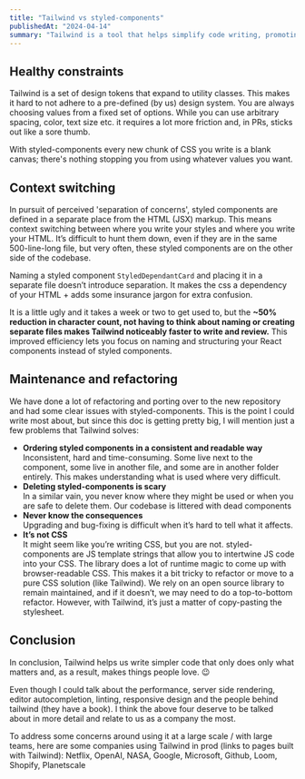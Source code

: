 ```yaml
---
title: "Tailwind vs styled-components"
publishedAt: "2024-04-14"
summary: "Tailwind is a tool that helps simplify code writing, promoting consistency, ease of maintenance, and improved efficiency in creating beautiful and user-friendly designs."
---
```


## Healthy constraints

Tailwind is a set of design tokens that expand to utility classes. This makes it hard to not adhere to a pre-defined (by us) design system. You are always choosing values from a fixed set of options. While you can use arbitrary spacing, color, text size etc. it requires a lot more friction and, in PRs, sticks out like a sore thumb.

With styled-components every new chunk of CSS you write is a blank canvas; there's nothing stopping you from using whatever values you want.

## Context switching

In pursuit of perceived 'separation of concerns', styled components are defined in a separate place from the HTML (JSX) markup. This means context switching between where you write your styles and where you write your HTML. It’s difficult to hunt them down, even if they are in the same 500-line-long file, but very often, these styled components are on the other side of the codebase.

Naming a styled component `StyledDependantCard` and placing it in a separate file doesn’t introduce separation. It makes the css a dependency of your HTML + adds some insurance jargon for extra confusion.

It is a little ugly and it takes a week or two to get used to, but the **~50% reduction in character count, not having to think about naming or creating separate files makes Tailwind noticeably faster to write and review.** This improved efficiency lets you focus on naming and structuring your React components instead of styled components.

## Maintenance and refactoring

We have done a lot of refactoring and porting over to the new repository and had some clear issues with styled-components. This is the point I could write most about, but since this doc is getting pretty big, I will mention just a few problems that Tailwind solves:

- **Ordering styled components in a consistent and readable way**  
  Inconsistent, hard and time-consuming. Some live next to the component, some live in another file, and some are in another folder entirely. This makes understanding what is used where very difficult.
- **Deleting styled-components is scary**  
  In a similar vain, you never know where they might be used or when you are safe to delete them. Our codebase is littered with dead components
- **Never know the consequences**  
  Upgrading and bug-fixing is difficult when it’s hard to tell what it affects.
- **It’s not CSS**  
  It might seem like you’re writing CSS, but you are not. styled-components are JS template strings that allow you to intertwine JS code into your CSS. The library does a lot of runtime magic to come up with browser-readable CSS. This makes it a bit tricky to refactor or move to a pure CSS solution (like Tailwind). We rely on an open source library to remain maintained, and if it doesn’t, we may need to do a top-to-bottom refactor. However, with Tailwind, it’s just a matter of copy-pasting the stylesheet.

## Conclusion

In conclusion, Tailwind helps us write simpler code that only does only what matters and, as a result, makes things people love. 😉

Even though I could talk about the performance, server side rendering, editor autocompletion, linting, responsive design and the people behind tailwind (they have a book). I think the above four deserve to be talked about in more detail and relate to us as a company the most.

To address some concerns around using it at a large scale / with large teams, here are some companies using Tailwind in prod (links to pages built with Tailwind): Netflix, OpenAI, NASA, Google, Microsoft, Github, Loom, Shopify, Planetscale
